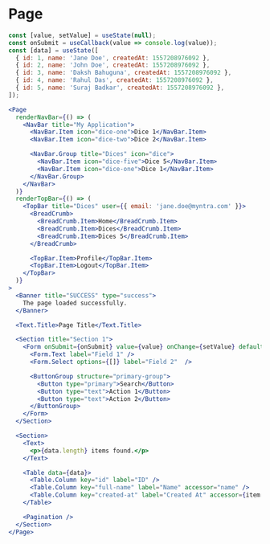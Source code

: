 
# Page

<Documenter component={Page}>

```jsx preview
const [value, setValue] = useState(null);
const onSubmit = useCallback(value => console.log(value));
const [data] = useState([
  { id: 1, name: 'Jane Doe', createdAt: 1557208976092 },
  { id: 2, name: 'John Doe', createdAt: 1557208976092 },
  { id: 3, name: 'Daksh Bahuguna', createdAt: 1557208976092 },
  { id: 4, name: 'Rahul Das', createdAt: 1557208976092 },
  { id: 5, name: 'Suraj Badkar', createdAt: 1557208976092 },
]);

<Page
  renderNavBar={() => (
    <NavBar title="My Application">
      <NavBar.Item icon="dice-one">Dice 1</NavBar.Item>
      <NavBar.Item icon="dice-two">Dice 2</NavBar.Item>

      <NavBar.Group title="Dices" icon="dice">
        <NavBar.Item icon="dice-five">Dice 5</NavBar.Item>
        <NavBar.Item icon="dice-one">Dice 1</NavBar.Item>
      </NavBar.Group>
    </NavBar>
  )}
  renderTopBar={() => (
    <TopBar title="Dices" user={{ email: 'jane.doe@myntra.com' }}>
      <BreadCrumb>
        <BreadCrumb.Item>Home</BreadCrumb.Item>
        <BreadCrumb.Item>Dices</BreadCrumb.Item>
        <BreadCrumb.Item>Dices 5</BreadCrumb.Item>
      </BreadCrumb>

      <TopBar.Item>Profile</TopBar.Item>
      <TopBar.Item>Logout</TopBar.Item>
    </TopBar>
  )}
>
  <Banner title="SUCCESS" type="success">
    The page loaded successfully.
  </Banner>

  <Text.Title>Page Title</Text.Title>

  <Section title="Section 1">
    <Form onSubmit={onSubmit} value={value} onChange={setValue} defaultFieldSize={4}>
      <Form.Text label="Field 1" />
      <Form.Select options={[]} label="Field 2"  />

      <ButtonGroup structure="primary-group">
        <Button type="primary">Search</Button>
        <Button type="text">Action 1</Button>
        <Button type="text">Action 2</Button>
      </ButtonGroup>
    </Form>
  </Section>

  <Section>
    <Text>
      <p>{data.length} items found.</p>
    </Text>

    <Table data={data}>
      <Table.Column key="id" label="ID" />
      <Table.Column key="full-name" label="Name" accessor="name" />
      <Table.Column key="created-at" label="Created At" accessor={item => new Date(item.createdAt).toLocaleString()} />
    </Table>

    <Pagination />
  </Section>
</Page>
```

</Documenter>
